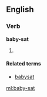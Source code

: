 ==English==

===Verb===
'''baby-sat'''

# {{past of|[[baby-sit]]}}

====Related terms====
*[[babysat]]

[[ml:baby-sat]]